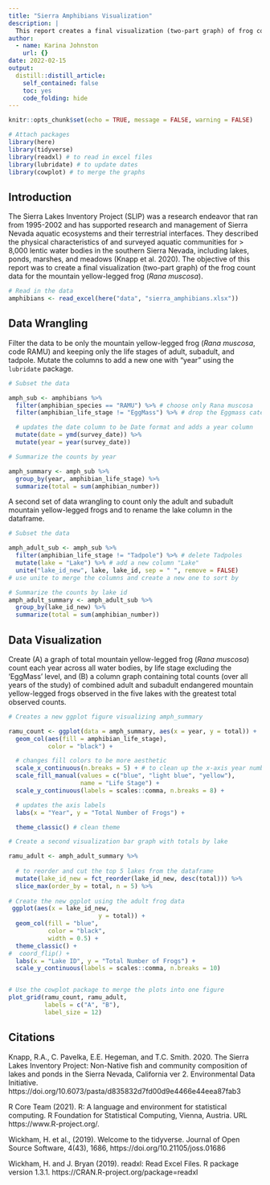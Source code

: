 ```yaml
---
title: "Sierra Amphibians Visualization"
description: |
  This report creates a final visualization (two-part graph) of frog count data for the mountain yellow-legged frog using Sierra Lakes Inventory Project data.
author:
  - name: Karina Johnston
    url: {}
date: 2022-02-15
output:
  distill::distill_article:
    self_contained: false
    toc: yes
    code_folding: hide
---
```



```r
knitr::opts_chunk$set(echo = TRUE, message = FALSE, warning = FALSE)

# Attach packages
library(here)
library(tidyverse)
library(readxl) # to read in excel files
library(lubridate) # to update dates
library(cowplot) # to merge the graphs

```

## Introduction

The Sierra Lakes Inventory Project (SLIP) was a research endeavor that ran from 1995-2002 and has supported research and management of Sierra Nevada aquatic ecosystems and their terrestrial interfaces. They described the physical characteristics of and surveyed aquatic communities for > 8,000 lentic water bodies in the southern Sierra Nevada, including lakes, ponds, marshes, and meadows (Knapp et al. 2020). The objective of this report was to create a final visualization (two-part graph) of the frog count data for the mountain yellow-legged frog (*Rana muscosa*). 


```r
# Read in the data
amphibians <- read_excel(here("data", "sierra_amphibians.xlsx")) 

```


## Data Wrangling

Filter the data to be only the mountain yellow-legged frog (*Rana muscosa*, code RAMU) and keeping only the life stages of adult, subadult, and tadpole. Mutate the columns to add a new one with "year" using the `lubridate` package. 

```r
# Subset the data

amph_sub <- amphibians %>% 
  filter(amphibian_species == "RAMU") %>% # choose only Rana muscosa
  filter(amphibian_life_stage != "EggMass") %>% # drop the Eggmass category

  # updates the date column to be Date format and adds a year column 
  mutate(date = ymd(survey_date)) %>% 
  mutate(year = year(survey_date)) 

```


```r
# Summarize the counts by year

amph_summary <- amph_sub %>% 
  group_by(year, amphibian_life_stage) %>% 
  summarize(total = sum(amphibian_number))

```

A second set of data wrangling to count only the adult and subadult mountain yellow-legged frogs and to rename the lake column in the dataframe.

```r
# Subset the data

amph_adult_sub <- amph_sub %>% 
  filter(amphibian_life_stage != "Tadpole") %>% # delete Tadpoles
  mutate(lake = "Lake") %>% # add a new column "Lake"
  unite("lake_id_new", lake, lake_id, sep = " ", remove = FALSE)
# use unite to merge the columns and create a new one to sort by

# Summarize the counts by lake id 
amph_adult_summary <- amph_adult_sub %>% 
  group_by(lake_id_new) %>% 
  summarize(total = sum(amphibian_number)) 

```


## Data Visualization

Create (A) a graph of total mountain yellow-legged frog (*Rana muscosa*) count each year across all water bodies, by life stage excluding the ‘EggMass’ level, and (B) a column graph containing total counts (over all years of the study) of combined adult and subadult endangered mountain yellow-legged frogs observed in the five lakes with the greatest total observed counts.

```r
# Creates a new ggplot figure visualizing amph_summary

ramu_count <- ggplot(data = amph_summary, aes(x = year, y = total)) +
  geom_col(aes(fill = amphibian_life_stage), 
           color = "black") +

  # changes fill colors to be more aesthetic
  scale_x_continuous(n.breaks = 5) + # to clean up the x-axis year numbering
  scale_fill_manual(values = c("blue", "light blue", "yellow"), 
                    name = "Life Stage") +
  scale_y_continuous(labels = scales::comma, n.breaks = 8) +

  # updates the axis labels
  labs(x = "Year", y = "Total Number of Frogs") +

  theme_classic() # clean theme

```


```r

# Create a second visualization bar graph with totals by lake

ramu_adult <- amph_adult_summary %>% 
  
  # to reorder and cut the top 5 lakes from the dataframe
  mutate(lake_id_new = fct_reorder(lake_id_new, desc(total))) %>% 
  slice_max(order_by = total, n = 5) %>% 
  
# Create the new ggplot using the adult frog data
 ggplot(aes(x = lake_id_new, 
                         y = total)) + 
  geom_col(fill = "blue", 
           color = "black",
           width = 0.5) + 
  theme_classic() + 
#  coord_flip() +
  labs(x = "Lake ID", y = "Total Number of Frogs") +
  scale_y_continuous(labels = scales::comma, n.breaks = 10) 


# Use the cowplot package to merge the plots into one figure
plot_grid(ramu_count, ramu_adult, 
          labels = c("A", "B"), 
          label_size = 12)

```


## Citations

Knapp, R.A., C. Pavelka, E.E. Hegeman, and T.C. Smith. 2020. The Sierra Lakes Inventory Project: Non-Native fish and community composition of lakes and ponds in the Sierra Nevada, California ver 2. Environmental Data Initiative. https://doi.org/10.6073/pasta/d835832d7fd00d9e4466e44eea87fab3

R Core Team (2021). R: A language and environment for statistical computing. R Foundation for Statistical Computing, Vienna, Austria. URL   https://www.R-project.org/.

Wickham, H. et al., (2019). Welcome to the tidyverse. Journal of Open Source Software, 4(43), 1686, https://doi.org/10.21105/joss.01686

Wickham, H. and J. Bryan (2019). readxl: Read Excel Files. R package version 1.3.1. https://CRAN.R-project.org/package=readxl

